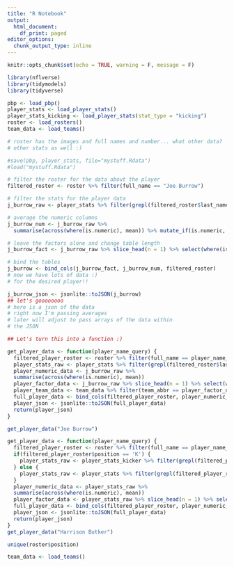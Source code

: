 ```yaml
---
title: "R Notebook"
output:
  html_document:
    df_print: paged
editor_options:
  chunk_output_type: inline
---
```


```r
knitr::opts_chunk$set(echo = TRUE, warning = F, message = F)
```

```r
library(nflverse)
library(tidymodels)
library(tidyverse)
```

```r
pbp <- load_pbp()
player_stats <- load_player_stats()
player_stats_kicking <- load_player_stats(stat_type = "kicking")
roster <- load_rosters()
team_data <- load_teams()

# roster has the images and full names and number... what other data?
# other stats as well :)

#save(pbp, player_stats, file="mystuff.Rdata")
#load("mystuff.Rdata")
```

```r
# filter the roster for the data about the player
filtered_roster <- roster %>% filter(full_name == "Joe Burrow")

# filter the stats for the player data
j_burrow_raw <- player_stats %>% filter(grepl(filtered_roster$last_name, player_name)) %>% mutate_if(is.character, as.factor)
```

```r
# average the numeric columns
j_burrow_num <- j_burrow_raw %>% 
  summarise(across(where(is.numeric), mean)) %>% mutate_if(is.numeric, round)

# leave the factors alone and change table length
j_burrow_fact <- j_burrow_raw %>% slice_head(n = 1) %>% select(where(is.factor)) %>% select(!season_type)

# bind the tables
j_burrow <- bind_cols(j_burrow_fact, j_burrow_num, filtered_roster)
# now we have lots of data :)
# for the desired player!!
```

```r
j_burrow_json <- jsonlite::toJSON(j_burrow)
## let's goooooooo
# here is a json of the data
# right now I'm passing averages 
# later will adjust to pass arrays of the data within
# the JSON
```

```r
## Let's turn this into a function :)

get_player_data <- function(player_name_query) {
  filtered_player_roster <- roster %>% filter(full_name == player_name_query)
  player_stats_raw <- player_stats %>% filter(grepl(filtered_roster$last_name, player_name)) %>% mutate_if(is.character, as.factor)
  player_numeric_data <- j_burrow_raw %>% 
  summarise(across(where(is.numeric), mean))
  player_factor_data <- j_burrow_raw %>% slice_head(n = 1) %>% select(where(is.factor)) %>% select(!season_type)
  player_team_data <- team_data %>% filter(team_abbr == player_factor_data$recent_team)
  full_player_data <- bind_cols(filtered_player_roster, player_numeric_data, player_factor_data, player_team_data)
  player_json <- jsonlite::toJSON(full_player_data)
  return(player_json)
}

get_player_data("Joe Burrow")
```

```r
get_player_data <- function(player_name_query) {
  filtered_player_roster <- roster %>% filter(full_name == player_name_query)
  if(filtered_player_roster$position == 'K') {
    player_stats_raw <- player_stats_kicker %>% filter(grepl(filtered_player_roster$last_name, player_name)) %>% mutate_if(is.character, as.factor)
  } else {
    player_stats_raw <- player_stats %>% filter(grepl(filtered_player_roster$last_name, player_name)) %>% mutate_if(is.character, as.factor)
  }
  player_numeric_data <- player_stats_raw %>% 
  summarise(across(where(is.numeric), mean))
  player_factor_data <- player_stats_raw %>% slice_head(n = 1) %>% select(where(is.factor)) %>% select(!season_type)
  full_player_data <- bind_cols(filtered_player_roster, player_numeric_data, player_factor_data)
  player_json <- jsonlite::toJSON(full_player_data)
  return(player_json)
}
get_player_data("Harrison Butker")
```
```r
unique(roster$position)

team_data <- load_teams()
```


